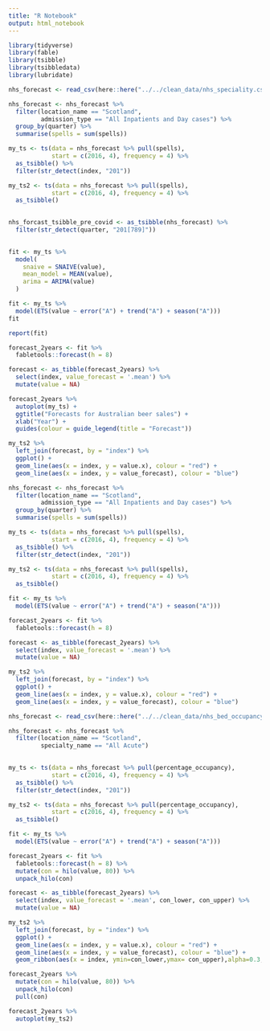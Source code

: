 ```yaml
---
title: "R Notebook"
output: html_notebook
---
```


```r
library(tidyverse)
library(fable)
library(tsibble)
library(tsibbledata)
library(lubridate)
```

```r
nhs_forecast <- read_csv(here::here("../../clean_data/nhs_speciality.csv"))
```

```r
nhs_forecast <- nhs_forecast %>% 
  filter(location_name == "Scotland",
         admission_type == "All Inpatients and Day cases") %>% 
  group_by(quarter) %>% 
  summarise(spells = sum(spells)) 

my_ts <- ts(data = nhs_forecast %>% pull(spells),
            start = c(2016, 4), frequency = 4) %>%
  as_tsibble() %>% 
  filter(str_detect(index, "201"))

my_ts2 <- ts(data = nhs_forecast %>% pull(spells),
            start = c(2016, 4), frequency = 4) %>%
  as_tsibble()  
  

nhs_forcast_tsibble_pre_covid <- as_tsibble(nhs_forecast) %>% 
  filter(str_detect(quarter, "201[789]"))
  
```

```r
fit <- my_ts %>%
  model(
    snaive = SNAIVE(value),
    mean_model = MEAN(value),
    arima = ARIMA(value)
  )

fit <- my_ts %>% 
  model(ETS(value ~ error("A") + trend("A") + season("A")))
fit

report(fit)
```

```r
forecast_2years <- fit %>%
  fabletools::forecast(h = 8)

forecast <- as_tibble(forecast_2years) %>% 
  select(index, value_forecast = '.mean') %>% 
  mutate(value = NA)
```

```r
forecast_2years %>%
  autoplot(my_ts) +
  ggtitle("Forecasts for Australian beer sales") +
  xlab("Year") +
  guides(colour = guide_legend(title = "Forecast"))


```

```r
my_ts2 %>% 
  left_join(forecast, by = "index") %>% 
  ggplot() +
  geom_line(aes(x = index, y = value.x), colour = "red") +
  geom_line(aes(x = index, y = value_forecast), colour = "blue")
```

```r
nhs_forecast <- nhs_forecast %>% 
  filter(location_name == "Scotland",
         admission_type == "All Inpatients and Day cases") %>% 
  group_by(quarter) %>% 
  summarise(spells = sum(spells)) 

my_ts <- ts(data = nhs_forecast %>% pull(spells),
            start = c(2016, 4), frequency = 4) %>%
  as_tsibble() %>% 
  filter(str_detect(index, "201"))

my_ts2 <- ts(data = nhs_forecast %>% pull(spells),
            start = c(2016, 4), frequency = 4) %>%
  as_tsibble() 

fit <- my_ts %>% 
  model(ETS(value ~ error("A") + trend("A") + season("A")))

forecast_2years <- fit %>%
  fabletools::forecast(h = 8)

forecast <- as_tibble(forecast_2years) %>% 
  select(index, value_forecast = '.mean') %>% 
  mutate(value = NA)

my_ts2 %>% 
  left_join(forecast, by = "index") %>% 
  ggplot() +
  geom_line(aes(x = index, y = value.x), colour = "red") +
  geom_line(aes(x = index, y = value_forecast), colour = "blue")
```

```r
nhs_forecast <- read_csv(here::here("../../clean_data/nhs_bed_occupancy.csv"))

nhs_forecast <- nhs_forecast %>% 
  filter(location_name == "Scotland",
         specialty_name == "All Acute") 
  

my_ts <- ts(data = nhs_forecast %>% pull(percentage_occupancy),
            start = c(2016, 4), frequency = 4) %>%
  as_tsibble() %>% 
  filter(str_detect(index, "201"))

my_ts2 <- ts(data = nhs_forecast %>% pull(percentage_occupancy),
            start = c(2016, 4), frequency = 4) %>%
  as_tsibble() 

fit <- my_ts %>% 
  model(ETS(value ~ error("A") + trend("A") + season("A")))

forecast_2years <- fit %>%
  fabletools::forecast(h = 8) %>% 
  mutate(con = hilo(value, 80)) %>%
  unpack_hilo(con)

forecast <- as_tibble(forecast_2years) %>% 
  select(index, value_forecast = '.mean', con_lower, con_upper) %>% 
  mutate(value = NA)

my_ts2 %>% 
  left_join(forecast, by = "index") %>% 
  ggplot() +
  geom_line(aes(x = index, y = value.x), colour = "red") +
  geom_line(aes(x = index, y = value_forecast), colour = "blue") +
  geom_ribbon(aes(x = index, ymin=con_lower,ymax= con_upper),alpha=0.3, fill = "blue")
```


```r
forecast_2years %>% 
  mutate(con = hilo(value, 80)) %>%
  unpack_hilo(con)
  pull(con)
```

```r
forecast_2years %>% 
  autoplot(my_ts2)
```

